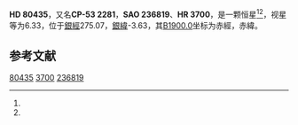 {{Starbox begin
| name = HD 80435
}}
{{Starbox observe
| epoch = [[J2000.0|J2000.0]]
| constell = {{星座名待查}}<ref name=SIMBAD>{{cite web
 | url=http://simbad.u-strasbg.fr/simbad/sim-id?Ident=HR+3700
 | title=Pulsating variable Star
 | publisher=Centre de Données astronomiques de Strasbourg
 | work=SIMBAD
 | accessdate=2012-07-13
 | archive-date=2016-03-17
 | archive-url=https://web.archive.org/web/20160317205709/http://simbad.u-strasbg.fr/simbad/sim-id?Ident=HR+3700
 | dead-url=no
 }}</ref><ref name=DATA>{{cite web
 | url=http://vizier.u-strasbg.fr/viz-bin/VizieR-5?-out.add=.&-source=5050&-corr=PK=HR&-out.max=9999&HR=3700
 | title=VizieR Detailed Page
 | accessdate=2012-07-13
 | archive-date=2016-03-05
 | archive-url=https://web.archive.org/web/20160305220420/http://vizier.u-strasbg.fr/viz-bin/VizieR-5?-out.add=.&-source=5050&-corr=PK=HR&-out.max=9999&HR=3700
 | dead-url=no
 }}</ref>
| 星官 = 
| ra = {{RA|9|17|42.3}}<ref name=SIMBAD /><ref name=DATA />
| dec = {{DEC|-54|29|43}}<ref name=SIMBAD /><ref name=DATA />
| appmag_v = 6.33<ref name=SIMBAD /><ref name=DATA />
}}
{{Starbox character
| class = K3III<ref name=SIMBAD /><ref name=DATA />
| b-v = 1.41<ref name=SIMBAD /><ref name=DATA />
| u-b = <ref name=SIMBAD /><ref name=DATA />
| r-i = <ref name=SIMBAD /><ref name=DATA />
| variable = 
}}
{{Starbox astrometry
| radial_v = 
| prop_mo_ra = -9
| parallax = 
| p_error = 
}}
{{Starbox catalog
| names =CP-53 2281，[[SAO星表|SAO]] 236819，[[HD星表|HD]] 80435，[[HR星表|HR]] 3700}}
{{Starbox reference |Simbad=HR+3700}}
{{Starbox end}}

'''HD 80435'''，又名'''CP-53 2281'''，'''SAO 236819'''、'''HR 3700'''，是一颗恒星<ref name=SIMBAD /><ref name=DATA />，视星等为6.33，位于[[銀道座標系|銀經]]275.07，[[銀道座標系|銀緯]]-3.63，其[[B1900.0|B1900.0]]坐标为赤經{{RA|9|14|37}}，赤緯{{DEC|-54|-3.63|28}}。

== 参考文献 ==
{{reflist}}

{{star-stub}}

[[Category:HD和HDE天體|80435]]
[[Category:HR天體|3700]]
[[Category:SAO天體|236819]]
